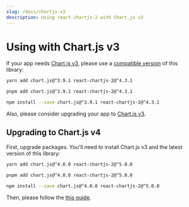 ```yaml
---
slug: /docs/chartjs-v3
description: Using react-chartjs-2 with Chart.js v3
---
```



# Using with Chart.js v3

If your app needs [Chart.js v3](https://www.chartjs.org/docs/3.9.1/), please use a [compatible version](https://www.npmjs.com/package/react-chartjs-2/v/4.3.1) of this library:

<Tabs>
  <TabItem value="yarn" default>

  ```bash
  yarn add chart.js@^3.9.1 react-chartjs-2@^4.3.1
  ```

  </TabItem>
  <TabItem value="pnpm">

  ```bash
  pnpm add chart.js@^3.9.1 react-chartjs-2@^4.3.1
  ```

  </TabItem>
  <TabItem value="npm">

  ```bash
  npm install --save chart.js@^3.9.1 react-chartjs-2@^4.3.1
  ```

  </TabItem>
</Tabs>

Also, please consider upgrading your app to [Chart.js v3](#upgrading-to-chartjs-v3).

## Upgrading to Chart.js v4

First, upgrade packages. You'll need to install Chart.js v3 and the latest version of this library:

<Tabs>
  <TabItem value="yarn" default>

  ```bash
  yarn add chart.js@^4.0.0 react-chartjs-2@^5.0.0
  ```

  </TabItem>
  <TabItem value="pnpm">

  ```bash
  pnpm add chart.js@^4.0.0 react-chartjs-2@^5.0.0
  ```

  </TabItem>
  <TabItem value="npm">

  ```bash
  npm install --save chart.js@^4.0.0 react-chartjs-2@^5.0.0
  ```

  </TabItem>
</Tabs>

Then, please follow the [this guide](/docs/migration-to-v5).
